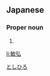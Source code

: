 ==Japanese==
{{ja-kanjitab|敏|弘}}

===Proper noun===
{{ja-pos|proper|としひろ}}

# {{given name|male|lang=ja}}

[[Category:Japanese male given names|としひろ]]

[[li:敏弘]]